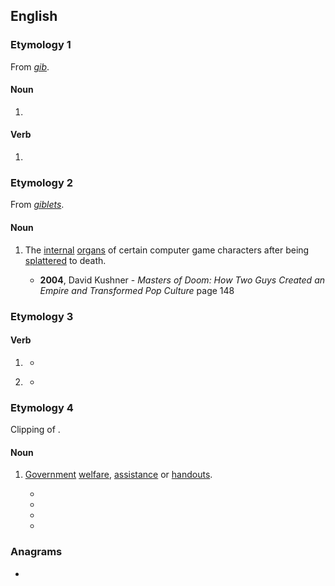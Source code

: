 ==English==

===Etymology 1===
From ''[[gib]]''.

====Noun====
{{head|en|noun form}}

# {{plural of|en|gib}}

====Verb====
{{head|en|verb form}}

# {{en-third-person singular of|gib}}

===Etymology 2===
{{wikipedia|gib (video gaming)}}
From ''[[giblets]]''.

====Noun====
{{en-plural noun}}

# {{lb|en|video games}} The [[internal]] [[organ]]s of certain computer game characters after being [[splatter]]ed to death.
#* '''2004''', David Kushner - '' Masters of Doom: How Two Guys Created an Empire and Transformed Pop Culture '' page 148
#*: {{ux|en|At the perfect moment, Romero fired into the barrel, leaving the monster in a bloody pile of '''gibs'''}}

===Etymology 3===

====Verb====
{{head|en|verb form}}

# {{lb|en|dialectal|rare}} {{pronunciation spelling of|en|give}}
#* {{quote-newsgroup|en
|url=https://groups.google.com/g/soc.culture.african.american/c/Xw25MqN6liU/m/K3zzhJSU64gJ
|title=Massa Ward, Massa Ward!
|group=soc.culture.african.american
|author=Wayne Johnson
|date=1 Oct 2000, 09:00:00
|passage=An you shure am a powerful good Massa to '''gibs''' me dat chiken nek, yowsa,<br>yowsa
}}
# {{lb|en|dialectal|rare}} {{pronunciation spelling of|en|gives}}
#* {{quote-newsgroup|en
|url=https://groups.google.com/g/alt.fan.rush-limbaugh/c/UGLjBCbqmnY/m/07naL0X9sZ8J
|title=#Obama: ‘Best Debate Ever’
|group=alt.fan.rush-limbaugh
|author=C...@prayforme.com
|date=8 Sept 2011, 12:58:14
|passage=Hey nigger, SS was never intended to be a retirement program, it was<br>meant to be supplemental to a portfolio but then we know with your<br>character you'll never have much more that what gubment '''gibs''' you.
}}

===Etymology 4===
Clipping of ''{{l|en|gibsmedat}}''.

====Noun====
{{en-plural noun}}

# {{lb|en|slang|derogatory}} [[government|Government]] [[welfare]], [[assistance]] or [[handouts]].
#* {{quote-newsgroup|en
|url=https://groups.google.com/g/soc.culture.african.american/c/EIgKQkNe5gw/m/M3Cp15olAQAJ
|title=Chimpcago "teen" sows attacking shoppers
|group=soc.culture.african.american
|author=Dave Norris
|date=2 Nov 2016, 20:23:14
|passage=Wranglers said the gangs of teenaper nigger sows would sneak up behind<br>a lone shopper, grab at her purse and/or bags, and push the women down<br>and punch and kick her before running off with the stolen '''gibs'''.
}}
#* {{quote-newsgroup|en
|url=https://groups.google.com/g/alt.politics/c/4U27Zr1w4wE/m/kOWA9K8iBAAJ
|title=Hey puppy whistle these spook's are for you!
|group=alt.politics
|author=Rick Mathers
|date=15 Mar 2017, 18:06:14
|passage=SAVAGE UNGRATEFUL NIGGERS beat a human after he offered to help pay for<br>their food. The coons are always after '''gibs''' and when a human tries to<br>be nice to them, this is what happens.
}}
#* {{quote-newsgroup|en
|url=https://groups.google.com/g/can.politics/c/PjWWCLRpQk0/m/PKvcY9TfDAAJ
|title=Christmas toy gibsmedat for Detroit niglets turns into a bongo party
|group=can.politics
|author=Byker
|date=29 Dec 2017, 04:54:57
|passage=Now what were they thinking? Everyone knows you can't get two niggers<br>together with '''gibs''' on the line without it ending in a fight.
}}
#* {{quote-newsgroup|en
|url=https://groups.google.com/g/alt.alien.vampire.flonk.flonk.flonk/c/J2-7CfpWg8w/m/NX48IbC2AQAJ
|title=Re: Niggers can't read so fuck Comeys new book
|group=alt.alien.vampire.flonk.flonk.flonk
|author=Dindu Nuffin
|date=17 Apr 2018, 18:55:43
|passage=I expect it was stealing from the till, taking home free food and<br>giving 100% discounts to nigger mates in exchange for '''gibs'''.
}}

===Anagrams===
* {{anagrams|en|a=bgis|BIGs|Bigs|bigs}}